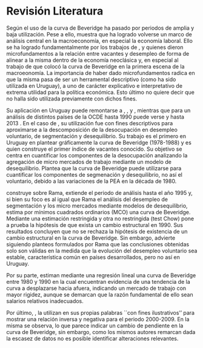 # Revisión Literatura {#fundamentos}

Según \cite{Rodenburg2007} el uso de la curva de Beveridge ha pasado por periodos de amplia y baja utilización. Pese a ello, \cite{Elsby2015} muestra que ha logrado volverse un marco de análisis central en la macroeconomía, en especial la economía laboral. Ello se ha logrado fundamentalmente por los trabajos de \cite{Pissarides1985}, \cite{Mortensen1994} y \cite{Diamond1982} quienes dieron microfundamentos a la relación entre vacantes y desempleo de forma de alinear a la misma dentro de la economía neoclásica y, en especial al trabajo de \cite{Blanchard1989} que colocó la curva de Beveridge en la primera escena de la macroeonomía. La importancia de haber dado microfundamentos radica en que la misma pasa de ser un herramental descriptivo (como ha sido utilizada en Uruguay), a uno  de carácter explicativo e interpretativo de extrema utilidad para la política económica. Esto último no quiere decir que no halla sido utilizada previamente con dichos fines. 

Su aplicación en Uruguay puede remontarse a \cite{Rama1988}, \cite{DECON1993}, \cite{Urrestarazu1997} y \cite{Alma2011}, mientras que para un análisis de distintos países de la OCDE hasta 1990 puede verse \cite{Nickell2002} y hasta 2013 \cite{Hobijn2013}. En el caso de \cite{Rama1988}, su utilización fue con fines descriptivos para aproximarse a la descomposición de la desocupación en desempleo voluntario, de segmentación y desequilibrio. Su trabajo es el primero en Uruguay en plantear gráficamente la curva de Beveridge (1978-1988) y es quien construye el primer índice de vacantes conocido. Su objetivo se centra en cuantificar los componentes de la desocupación analizando la agregación de micro mercados de trabajo mediante un modelo de desequilibrio. Plantea que la curva de Beveridge puede utilizarse para cuantificar los componentes de segmenación y desequilibrio, no así el voluntario, debido a las variaciones de la PEA en la década de 1980.

\cite{Urrestarazu1997} construye sobre Rama, extiende el periodo de análisis hasta el año 1995 y, si bien su foco es al igual que Rama el análisis del desempleo de segmentación y los micro mercados mediante modelos de desequilibrio, estima por mínimos cuadrados ordinarios (MCO) una curva de Beveridge. Mediante una estimación restringida y otra no restringida (test Chow) pone a prueba la hipótesis de que exista un cambio estructural en 1990. Sus resultados concluyen que no se rechaza la hipótesis de existencia de un cambio estructural en la curva de Beveridge. Sin embargo, advierte siguiendo planteos formulados por Rama que las conclusiones obtenidas solo son válidas en la medida que la evolución del desempleo voluntario sea estable, característica común en países desarrollados, pero no así en Uruguay. 

Por su parte, \cite{DECON1993} estiman mediante una regresión lineal una curva de Beveridge entre 1980 y 1990 en la cual encuentran evidencia de una tendencia de la curva a desplazarse hacia afuera, indicando un mercado de trabajo con mayor rigidez, aunque se demarcan que la razón fundamental de ello sean salarios relativos inadecuados. 

Por último, \cite{Alma2011}, la utilizan en sus propias palabras ``con fines ilustrativos'' para mostrar una relación inversa y negativa para el periodo 2000-2009. En la misma se observa, lo que parece indicar un cambio de pendiente en la curva de Beveridge, sin embargo, como los mismos autores remarcan dada la escasez de datos no es posible identificar alteraciones relevantes.
